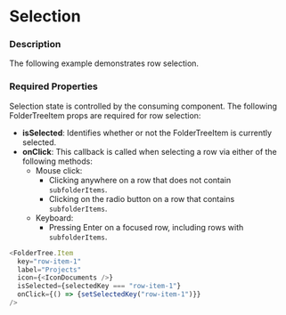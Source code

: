 
# Selection

### Description

The following example demonstrates row selection.

### Required Properties

Selection state is controlled by the consuming component.
The following FolderTreeItem props are required for row selection:
* **isSelected**: Identifies whether or not the FolderTreeItem is currently selected. 
* **onClick**: This callback is called when selecting a row via either of the following methods:
  * Mouse click:
    * Clicking anywhere on a row that does not contain `subfolderItems`.
    * Clicking on the radio button on a row that contains `subfolderItems`.
  * Keyboard:
    * Pressing Enter on a focused row, including rows with `subfolderItems`.

```js
<FolderTree.Item
  key="row-item-1"
  label="Projects"
  icon={<IconDocuments />}
  isSelected={selectedKey === "row-item-1"}
  onClick={() => {setSelectedKey("row-item-1")}}
/>
```

<BasicFolderTree />
